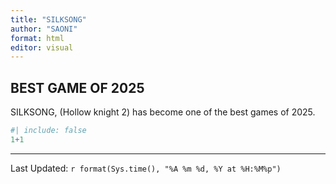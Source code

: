 ```yaml
---
title: "SILKSONG"
author: "SAONI"
format: html
editor: visual
---
```


## BEST GAME OF 2025

SILKSONG, (Hollow knight 2) has become one of the best games of 2025.
```r
#| include: false
1+1
```
--------------
Last Updated: `r format(Sys.time(), "%A %m %d, %Y at %H:%M%p")`